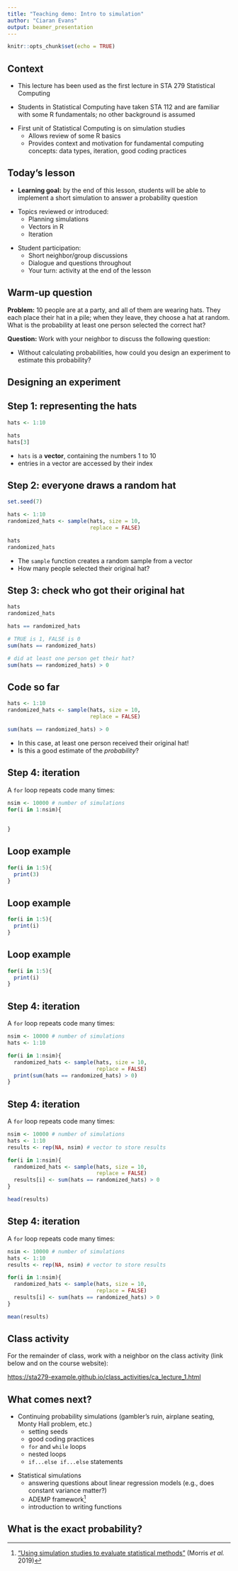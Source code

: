 ```yaml
---
title: "Teaching demo: Intro to simulation"
author: "Ciaran Evans"
output: beamer_presentation
---
```


```r
knitr::opts_chunk$set(echo = TRUE)
```

## Context

* This lecture has been used as the first lecture in STA 279 Statistical Computing

\vspace{0.2cm}

* Students in Statistical Computing have taken STA 112 and are familiar with some R fundamentals; no other background is assumed

\vspace{0.2cm}

* First unit of Statistical Computing is on simulation studies
    * Allows review of some R basics
    * Provides context and motivation for fundamental computing concepts: data types, iteration, good coding practices
    
## Today's lesson

* **Learning goal:** by the end of this lesson, students will be able to implement a short simulation to answer a probability question

\vspace{0.15cm}

* Topics reviewed or introduced:
    * Planning simulations
    * Vectors in R
    * Iteration
    
\vspace{0.15cm}

* Student participation:
    * Short neighbor/group discussions
    * Dialogue and questions throughout
    * Your turn: activity at the end of the lesson
    

## Warm-up question

**Problem:** 10 people are at a party, and all of them are wearing hats. They each place their hat in a pile; when they leave, they choose a hat at random. What is the probability at least one person selected the correct hat?


\vspace{0.5cm}

**Question:** Work with your neighbor to discuss the following question:

-   Without calculating probabilities, how could you design an experiment to estimate this probability?

## Designing an experiment

## Step 1: representing the hats

```r
hats <- 1:10

hats
hats[3]
```

-   `hats` is a **vector**, containing the numbers 1 to 10
-   entries in a vector are accessed by their index

## Step 2: everyone draws a random hat

```r
set.seed(7)
```


```r
hats <- 1:10
randomized_hats <- sample(hats, size = 10, 
                          replace = FALSE)

hats
randomized_hats
```

-   The `sample` function creates a random sample from a vector
-   How many people selected their original hat?

## Step 3: check who got their original hat

\small

```r
hats
randomized_hats
```

\pause

```r
hats == randomized_hats
```

\begin{verbatim}
FALSE FALSE FALSE  TRUE FALSE  TRUE FALSE FALSE FALSE FALSE
\end{verbatim}

\pause

```r
# TRUE is 1, FALSE is 0
sum(hats == randomized_hats)
```

\pause

```r
# did at least one person get their hat?
sum(hats == randomized_hats) > 0
```


## Code so far

```r
hats <- 1:10
randomized_hats <- sample(hats, size = 10, 
                          replace = FALSE)
```

```r
sum(hats == randomized_hats) > 0
```

- In this case, at least one person received their original hat!
- Is this a good estimate of the *probability*?

## Step 4: iteration

A `for` loop repeats code many times:

```r
nsim <- 10000 # number of simulations 
for(i in 1:nsim){
  
  
}
```

## Loop example

```r
for(i in 1:5){
  print(3)
}
```

## Loop example

```r
for(i in 1:5){
  print(i)
}
```

## Loop example

```r
for(i in 1:5){
  print(i)
}
```

## Step 4: iteration

A `for` loop repeats code many times:

```r
nsim <- 10000 # number of simulations
hats <- 1:10

for(i in 1:nsim){
  randomized_hats <- sample(hats, size = 10, 
                            replace = FALSE)
  print(sum(hats == randomized_hats) > 0)
}
```


## Step 4: iteration

A `for` loop repeats code many times:

```r
nsim <- 10000 # number of simulations
hats <- 1:10
results <- rep(NA, nsim) # vector to store results

for(i in 1:nsim){
  randomized_hats <- sample(hats, size = 10, 
                            replace = FALSE)
  results[i] <- sum(hats == randomized_hats) > 0
}

head(results)
```

## Step 4: iteration

A `for` loop repeats code many times:

```r
nsim <- 10000 # number of simulations
hats <- 1:10
results <- rep(NA, nsim) # vector to store results

for(i in 1:nsim){
  randomized_hats <- sample(hats, size = 10, 
                            replace = FALSE)
  results[i] <- sum(hats == randomized_hats) > 0
}

mean(results)
```


## Class activity

For the remainder of class, work with a neighbor on the class activity (link below and on the course website):

[https://sta279-example.github.io/class_activities/ca_lecture_1.html](https://sta279-example.github.io/class_activities/ca_lecture_1.html)


## What comes next?

* Continuing probability simulations (gambler's ruin, airplane seating, Monty Hall problem, etc.)
    * setting seeds
    * good coding practices
    * `for` and `while` loops
    * nested loops
    * `if...else if...else` statements
    
\vspace{0.2cm}    

* Statistical simulations
    * answering questions about linear regression models (e.g., does constant variance matter?)
    * ADEMP framework^[["Using simulation studies to evaluate statistical methods"](https://onlinelibrary.wiley.com/doi/10.1002/sim.8086) (Morris *et al.* 2019)]
    * introduction to writing functions


## What is the exact probability?
